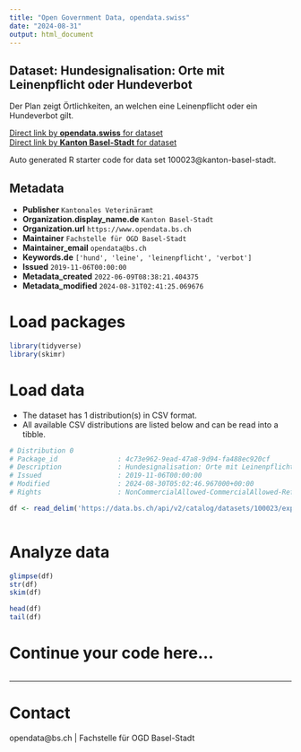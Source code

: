 ```yaml
---
title: "Open Government Data, opendata.swiss"
date: "2024-08-31"
output: html_document
---
```


## Dataset: Hundesignalisation: Orte mit Leinenpflicht oder Hundeverbot

Der Plan zeigt Örtlichkeiten, an welchen eine Leinenpflicht oder ein Hundeverbot gilt.

[Direct link by **opendata.swiss** for dataset](https://opendata.swiss/de/dataset/hundesignalisation-orte-mit-leinenpflicht-oder-hundeverbot)<br>
[Direct link by **Kanton Basel-Stadt** for dataset](https://data.bs.ch/explore/dataset/100023/)

Auto generated R starter code for data set 100023@kanton-basel-stadt.

## Metadata

- **Publisher** `Kantonales Veterinäramt`
- **Organization.display_name.de** `Kanton Basel-Stadt`
- **Organization.url** `https://www.opendata.bs.ch`
- **Maintainer** `Fachstelle für OGD Basel-Stadt`
- **Maintainer_email** `opendata@bs.ch`
- **Keywords.de** `['hund', 'leine', 'leinenpflicht', 'verbot']`
- **Issued** `2019-11-06T00:00:00`
- **Metadata_created** `2022-06-09T08:38:21.404375`
- **Metadata_modified** `2024-08-31T02:41:25.069676`


# Load packages

```r

library(tidyverse)
library(skimr)

```

# Load data

-   The dataset has 1 distribution(s) in CSV format.
-   All available CSV distributions are listed below and can be read into a tibble.

```r

# Distribution 0
# Package_id               : 4c73e962-9ead-47a8-9d94-fa488ec920cf
# Description              : Hundesignalisation: Orte mit Leinenpflicht oder Hundeverbot (csv)
# Issued                   : 2019-11-06T00:00:00
# Modified                 : 2024-08-30T05:02:46.967000+00:00
# Rights                   : NonCommercialAllowed-CommercialAllowed-ReferenceRequired

df <- read_delim('https://data.bs.ch/api/v2/catalog/datasets/100023/exports/csv?use_labels=true')



```

# Analyze data

```r

glimpse(df)
str(df)
skim(df)

head(df)
tail(df)

```

# Continue your code here...

```r

```

------------------------------------------------------------------------

# Contact

opendata@bs.ch | Fachstelle für OGD Basel-Stadt
